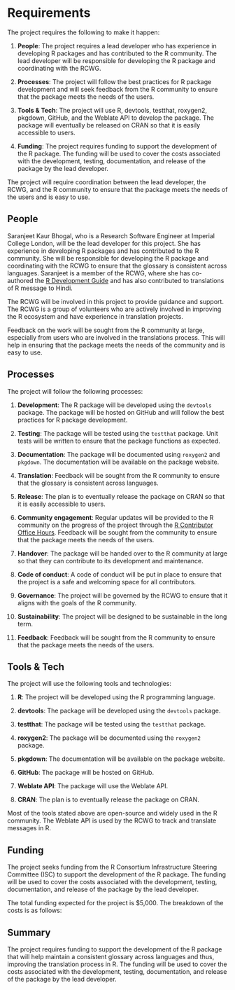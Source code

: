 # Requirements
<!-- 
An idea of what is required to make the project actually happen
-->

The project requires the following to make it happen:

1. **People**: The project requires a lead developer who has experience in developing R packages and has contributed to the R community. The lead developer will be responsible for developing the R package and coordinating with the RCWG.

2. **Processes**: The project will follow the best practices for R package development and will seek feedback from the R community to ensure that the package meets the needs of the users.

3. **Tools & Tech**: The project will use R, devtools, testthat, roxygen2, pkgdown, GitHub, and the Weblate API to develop the package. The package will eventually be released on CRAN so that it is easily accessible to users.

4. **Funding**: The project requires funding to support the development of the R package. The funding will be used to cover the costs associated with the development, testing, documentation, and release of the package by the lead developer.

The project will require coordination between the lead developer, the RCWG, and the R community to ensure that the package meets the needs of the users and is easy to use.

## People
<!--
Who needs to be involved, what's the proposed structure, what will it take to get their involvement?
-->

Saranjeet Kaur Bhogal, who is a Research Software Engineer at Imperial College London, will be the lead developer for this project. She has experience in developing R packages and has contributed to the R community. She will be responsible for developing the R package and coordinating with the RCWG to ensure that the glossary is consistent across languages. Saranjeet is a member of the RCWG, where she has co-authored the [R Development Guide](https://contributor.r-project.org/rdevguide/) and has also contributed to translations of R message to Hindi.

The RCWG will be involved in this project to provide guidance and support. The RCWG is a group of volunteers who are actively involved in improving the R ecosystem and have experience in translation projects.

Feedback on the work will be sought from the R community at large, especially from users who are involved in the translations process. This will help in ensuring that the package meets the needs of the community and is easy to use.

## Processes
<!-- 
What processes need to be put in place e.g. codes of conduct, regular ISC meetings, handover to the community at large?
-->

The project will follow the following processes:

1. **Development**: The R package will be developed using the `devtools` package. The package will be hosted on GitHub and will follow the best practices for R package development.

2. **Testing**: The package will be tested using the `testthat` package. Unit tests will be written to ensure that the package functions as expected.

3. **Documentation**: The package will be documented using `roxygen2` and `pkgdown`. The documentation will be available on the package website.

4. **Translation**: Feedback will be sought from the R community to ensure that the glossary is consistent across languages.

5. **Release**: The plan is to eventually release the package on CRAN so that it is easily accessible to users.

6. **Community engagement**: Regular updates will be provided to the R community on the progress of the project through the [R Contributor Office Hours](https://contributor.r-project.org/events/office-hours/). Feedback will be sought from the community to ensure that the package meets the needs of the users.

7. **Handover**: The package will be handed over to the R community at large so that they can contribute to its development and maintenance.

8. **Code of conduct**: A code of conduct will be put in place to ensure that the project is a safe and welcoming space for all contributors.

9. **Governance**: The project will be governed by the RCWG to ensure that it aligns with the goals of the R community.

10. **Sustainability**: The project will be designed to be sustainable in the long term.

11. **Feedback**: Feedback will be sought from the R community to ensure that the package meets the needs of the users.

## Tools & Tech
<!--
What is going to be needed to deliver this project? 

Will cloud computing be used - if yes are there are necessary components that will be deciding factors between providers?

Are there tools or tech that don't exist that will be produced to facilitate the project?
-->

The project will use the following tools and technologies:

1. **R**: The project will be developed using the R programming language.

2. **devtools**: The package will be developed using the `devtools` package.

3. **testthat**: The package will be tested using the `testthat` package.

4. **roxygen2**: The package will be documented using the `roxygen2` package.

5. **pkgdown**: The documentation will be available on the package website.

6. **GitHub**: The package will be hosted on GitHub.

7. **Weblate API**: The package will use the Weblate API.

8. **CRAN**: The plan is to eventually release the package on CRAN.

Most of the tools stated above are open-source and widely used in the R community. The Weblate API is used by the RCWG to track and translate messages in R.

## Funding
<!-- 
[TO DO] THE GUIDANCE IS PRETTY UNCLEAR, ESP IN LIGHT OF GABOR'S PROPOSAL VS AWARD SIZE

-->

The project seeks funding from the R Consortium Infrastructure Steering Committee (ISC) to support the development of the R package. The funding will be used to cover the costs associated with the development, testing, documentation, and release of the package by the lead developer.

The total funding expected for the project is $5,000. The breakdown of the costs is as follows:


## Summary
<!--
A summary of the requirements that contextualises the costs
-->

The project requires funding to support the development of the R package that will help maintain a consistent glossary across languages and thus, improving the translation process in R. The funding will be used to cover the costs associated with the development, testing, documentation, and release of the package by the lead developer.

